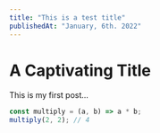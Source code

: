 ```yaml
---
title: "This is a test title"
publishedAt: "January, 6th. 2022"
---
```


# A Captivating Title

This is my first post...

```ts showLineNumbers title="multiply.js" {3}
const multiply = (a, b) => a * b;
multiply(2, 2); // 4
```
